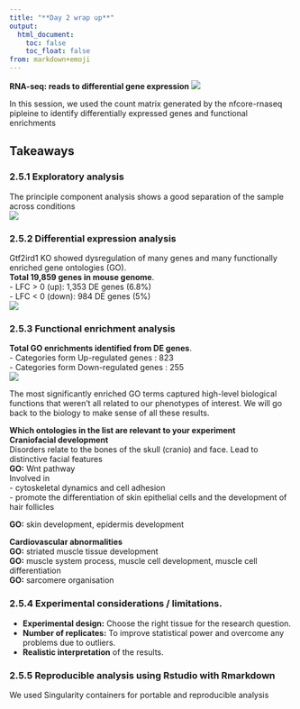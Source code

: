 ```yaml
---
title: "**Day 2 wrap up**"
output:
  html_document:
    toc: false
    toc_float: false
from: markdown+emoji
---
```


**RNA-seq: reads to differential gene expression**
![](../Figs/2.5_Day1_Day2.png)


In this session, we used the count matrix generated by the nfcore-rnaseq pipleine to identify differentially expressed genes and functional enrichments 

## **Takeaways**

### 2.5.1 Exploratory analysis
The principle component analysis shows a good separation of the sample across conditions  
![](../Figs/2.5_PCA.png)

### 2.5.2 Differential expression analysis  
Gtf2ird1 KO showed dysregulation of many genes and many functionally enriched gene ontologies (GO).  
**Total 19,859 genes in mouse genome**.  
  - LFC > 0 (up): 1,353 DE genes (6.8%)    
  - LFC < 0 (down): 984 DE genes (5%)    
![](../Figs/2.5_Volcano_plot.png)

### 2.5.3 Functional enrichment analysis 
**Total GO enrichments identified from DE genes**.  
  - Categories form Up-regulated genes : 823    
  - Categories form Down-regulated genes : 255  
![](../Figs/2.5_GO.png)

The most significantly enriched GO terms captured high-level biological functions that weren’t all related to our phenotypes of interest. We will go back to the biology to make sense of all these results.     
  
**Which ontologies in the list are relevant to your experiment**    
**Craniofacial development**    
Disorders relate to the bones of the skull (cranio) and face. Lead to distinctive facial features​  
**GO:** Wnt pathway   
Involved in  
- cytoskeletal dynamics and cell adhesion   
- promote the differentiation of skin epithelial cells and the development of hair follicles  
     
**GO:** skin development, epidermis development  

**Cardiovascular abnormalities**       
**GO:** striated muscle tissue development      
**GO:** muscle system process, muscle cell development, muscle cell differentiation       
**GO:** sarcomere organisation      


### 2.5.4 Experimental considerations / limitations. 
- **Experimental design:** Choose the right tissue for the research question.    
- **Number of replicates:** To improve statistical power and overcome any problems due to outliers.       
- **Realistic interpretation** of the results.    


### 2.5.5 Reproducible analysis using Rstudio with Rmarkdown  
We used Singularity containers for portable and reproducible analysis  



